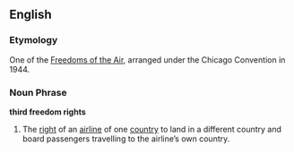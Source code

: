 ==English==
===Etymology===
One of the [[Freedoms of the Air]], arranged under the Chicago Convention in 1944.


===Noun Phrase===
'''third freedom rights'''
# The [[right]] of an [[airline]] of one [[country]] to land in a different country and board passengers travelling to the airline’s own country.



<P>{{wikipedia}}